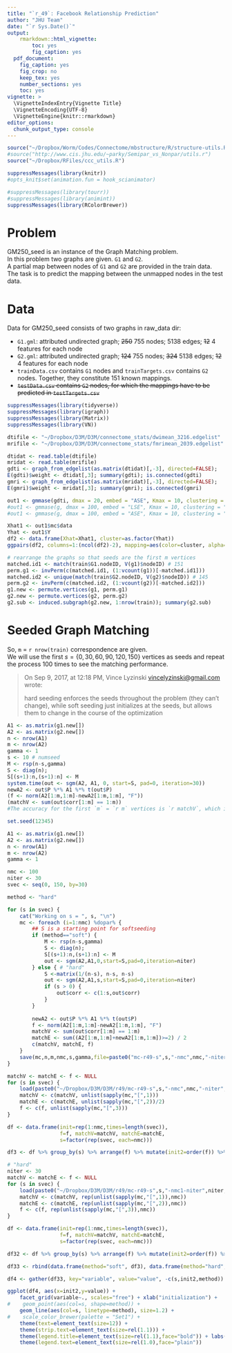 ```yaml
---
title: "`r_49`: Facebook Relationship Prediction"
author: "JHU Team"
date: "`r Sys.Date()`"
output: 
    rmarkdown::html_vignette:
        toc: yes
        fig_caption: yes
  pdf_document:
    fig_caption: yes
    fig_crop: no
    keep_tex: yes
    number_sections: yes
    toc: yes
vignette: >
  \VignetteIndexEntry{Vignette Title}
  \VignetteEncoding{UTF-8}
  \VignetteEngine{knitr::rmarkdown}
editor_options: 
  chunk_output_type: console
---
```


```r
source("~/Dropbox/Worm/Codes/Connectome/mbstructure/R/structure-utils.R")
#source("http://www.cis.jhu.edu/~parky/Semipar_vs_Nonpar/utils.r")
source("~/Dropbox/RFiles/ccc_utils.R")

suppressMessages(library(knitr))
#opts_knit$set(animation.fun = hook_scianimator)

#suppressMessages(library(tourr))
#suppressMessages(library(animint))
suppressMessages(library(RColorBrewer))
```

# Problem 

GM250_seed is an instance of the Graph Matching problem.   
In this problem two graphs are given. `G1` and `G2`.  
A partial map between nodes of `G1` and `G2` are provided in the train data.  
The task is to predict the mapping between the unmapped nodes in the test data.

# Data

Data for GM250_seed consists of two graphs in raw_data dir:  

* `G1.gml`: attributed undirected graph; ~~250~~ 755 nodes; 5138 edges; ~~12~~ 4 features for each node
* `G2.gml`: attributed undirected graph; ~~124~~ 755 nodes; ~~324~~ 5138 edges; ~~12~~ 4 features for each node
* `trainData.csv` contains `G1` nodes and `trainTargets.csv` contains `G2` nodes. Together, they constitute 151 known mappings.
* ~~`testData.csv` contains `G2` nodes, for which the mappings have to be predicted in `testTargets.csv`~~

```r
suppressMessages(library(tidyverse))
suppressMessages(library(igraph))
suppressMessages(library(Matrix))
suppressMessages(library(VN))

dtifile <- "~/Dropbox/D3M/D3M/connectome_stats/dwimean_3216.edgelist"
mrifile <- "~/Dropbox/D3M/D3M/connectome_stats/fmrimean_2039.edgelist"

dtidat <- read.table(dtifile)
mridat <- read.table(mrifile)
gdti <- graph_from_edgelist(as.matrix(dtidat)[,-3], directed=FALSE); 
E(gdti)$weight <- dtidat[,3]; summary(gdti); is.connected(gdti)
gmri <- graph_from_edgelist(as.matrix(mridat)[,-3], directed=FALSE); 
E(gmri)$weight <- mridat[,3]; summary(gmri); is.connected(gmri)
```

```r
out1 <- gmmase(gdti, dmax = 20, embed = "ASE", Kmax = 10, clustering = "GMM", verbose=FALSE)
#out1 <- gmmase(g, dmax = 100, embed = "LSE", Kmax = 10, clustering = "GMM", verbose=FALSE)
#out1 <- gmmase(g, dmax = 100, embed = "ASE", Kmax = 10, clustering = "Kmeans", verbose=FALSE)

Xhat1 <- out1$mc$data
Yhat <- out1$Y
df2 <- data.frame(Xhat=Xhat1, cluster=as.factor(Yhat))
ggpairs(df2, columns=1:(ncol(df2)-2), mapping=aes(color=cluster, alpha=0.5))
```

```r
# rearrange the graphs so that seeds are the first m vertices
matched.id1 <- match(train$G1.nodeID, V(g1)$nodeID) # 151
perm.g1 <- invPerm(c(matched.id1, (1:vcount(g1))[-matched.id1]))
matched.id2 <- unique(match(train$G2.nodeID, V(g2)$nodeID)) # 145
perm.g2 <- invPerm(c(matched.id2, (1:vcount(g2))[-matched.id2]))
g1.new <- permute.vertices(g1, perm.g1)
g2.new <- permute.vertices(g2, perm.g2)
g2.sub <- induced.subgraph(g2.new, 1:nrow(train)); summary(g2.sub)
```

# Seeded Graph Matching 

So, `m` = `r nrow(train)` correspondence are given.  
We will use the first $s = \{0,30,60,90,120, 150\}$ vertices as seeds and repeat the process 100 times to see the matching performance.


>On Sep 9, 2017, at 12:18 PM, Vince Lyzinski <vincelyzinski@gmail.com> wrote:
>
>hard seeding enforces the seeds throughout the problem (they can't change), while
soft seeding just initializes at the seeds, but allows them to change in the course of the optimization


```r
A1 <- as.matrix(g1.new[])
A2 <- as.matrix(g2.new[])
n <- nrow(A1)
m <- nrow(A2)
gamma <- 1
s <- 10 # numseed
M <- rsp(n-s,gamma)
S <- diag(n);
S[(s+1):n,(s+1):n] <- M
system.time(out <- sgm(A2, A1, 0, start=S, pad=0, iteration=30))
newA2 <- out$P %*% A1 %*% t(out$P)
(f <- norm(A2[1:m,1:m]-newA2[1:m,1:m], "F"))
(matchV <- sum(out$corr[1:m] == 1:m))
#The accuracy for the first `m` = `r m` vertices is `r matchV`, which is `r matchV/m`%.
```


```r
set.seed(12345)

A1 <- as.matrix(g1.new[])
A2 <- as.matrix(g2.new[])
n <- nrow(A1)
m <- nrow(A2)
gamma <- 1

nmc <- 100
niter <- 30
svec <- seq(0, 150, by=30)
```
```r
method <- "hard"

for (s in svec) {
    cat("Working on s = ", s, "\n")
    mc <- foreach (i=1:nmc) %dopar% {
        ## S is a starting point for softseeding
        if (method=="soft") {
            M <- rsp(n-s,gamma)
            S <- diag(n);
            S[(s+1):n,(s+1):n] <- M
            out <- sgm(A2,A1,0,start=S,pad=0,iteration=niter)
        } else { # "hard"
            S <-matrix(1/(n-s), n-s, n-s) 
            out <- sgm(A2,A1,s,start=S,pad=0,iteration=niter)
            if (s > 0) {
                out$corr <- c(1:s,out$corr)  
            }
        }
        
        newA2 <- out$P %*% A1 %*% t(out$P)
        f <- norm(A2[1:m,1:m]-newA2[1:m,1:m], "F")
        matchV <- sum(out$corr[1:m] == 1:m)
        matchE <- sum((A2[1:m,1:m]+newA2[1:m,1:m])>=2) / 2
        c(matchV, matchE, f)
    }
    save(mc,n,m,nmc,s,gamma,file=paste0("mc-r49-s",s,"-nmc",nmc,"-niter",niter,"-",method,".Rbin"))
}
```
```r
matchV <- matchE <- f <- NULL
for (s in svec) {
    load(paste0("~/Dropbox/D3M/D3M/r49/mc-r49-s",s,"-nmc",nmc,"-niter",niter,".Rbin"))
    matchV <- c(matchV, unlist(sapply(mc,"[",1)))
    matchE <- c(matchE, unlist(sapply(mc,"[",2))/2)
    f <- c(f, unlist(sapply(mc,"[",3)))
}

df <- data.frame(init=rep(1:nmc,times=length(svec)),
                 f=f, matchV=matchV, matchE=matchE,
                 s=factor(rep(svec, each=nmc)))

df3 <- df %>% group_by(s) %>% arrange(f) %>% mutate(init2=order(f)) %>% select(-init)

# "hard"
niter <- 30
matchV <- matchE <- f <- NULL
for (s in svec) {
    load(paste0("~/Dropbox/D3M/D3M/r49/mc-r49-s",s,"-nmc1-niter",niter,"-hard.Rbin")); nmc=100
    matchV <- c(matchV, rep(unlist(sapply(mc,"[",1)),nmc))
    matchE <- c(matchE, rep(unlist(sapply(mc,"[",2)),nmc))
    f <- c(f, rep(unlist(sapply(mc,"[",3)),nmc))
}

df <- data.frame(init=rep(1:nmc,times=length(svec)),
                 f=f, matchV=matchV, matchE=matchE,
                 s=factor(rep(svec, each=nmc)))

df32 <- df %>% group_by(s) %>% arrange(f) %>% mutate(init2=order(f)) %>% select(-init)

df33 <- rbind(data.frame(method="soft", df3), data.frame(method="hard", df32))

df4 <- gather(df33, key="variable", value="value", -c(s,init2,method))

ggplot(df4, aes(x=init2,y=value)) +
    facet_grid(variable~., scales="free") + xlab("initialization") +
#    geom_point(aes(col=s, shape=method)) +
    geom_line(aes(col=s, linetype=method), size=1.2) + 
#    scale_color_brewer(palette = "Set1") +
    theme(text=element_text(size=12)) + 
    theme(strip.text=element_text(size=rel(1.1))) +
    theme(legend.title=element_text(size=rel(1.1),face="bold")) + labs(color="seeds") +
    theme(legend.text=element_text(size=rel(1.0),face="plain"))
```
